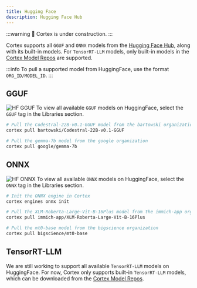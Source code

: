 ```yaml
---
title: Hugging Face
description: Hugging Face Hub
---
```


:::warning
🚧 Cortex is under construction.
:::


Cortex supports all `GGUF` and `ONNX` models from the [Hugging Face Hub](https://huggingface.co), along with its built-in models. For `TensorRT-LLM` models, only built-in models in the [Cortex Model Repos](/docs/hub/cortex-hub) are supported.

:::info
To pull a supported model from HuggingFace, use the format `ORG_ID/MODEL_ID`.
:::
## GGUF
![HF GGUF](/img/docs/gguf.png)
To view all available `GGUF` models on HuggingFace, select the `GGUF` tag in the Libraries section.
```bash 
# Pull the Codestral-22B-v0.1-GGUF model from the bartowski organization
cortex pull bartowski/Codestral-22B-v0.1-GGUF

# Pull the gemma-7b model from the google organization
cortex pull google/gemma-7b

```

## ONNX
![HF ONNX](/img/docs/onnx.png)
To view all available `ONNX` models on HuggingFace, select the `ONNX` tag in the Libraries section.
```bash
# Init the ONNX engine in Cortex
cortex engines onnx init

# Pull the XLM-Roberta-Large-Vit-B-16Plus model from the immich-app organization
cortex pull immich-app/XLM-Roberta-Large-Vit-B-16Plus

# Pull the mt0-base model from the bigscience organization
cortex pull bigscience/mt0-base


```

## TensorRT-LLM
We are still working to support all available `TensorRT-LLM` models on HuggingFace. For now, Cortex only supports built-in `TensorRT-LLM` models, which can be downloaded from the [Cortex Model Repos](/docs/hub/cortex-hub).
